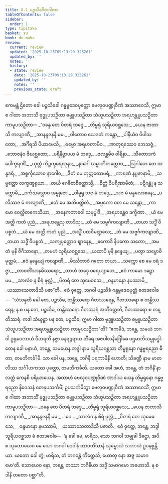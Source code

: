```yaml
---
title: 8.1 ပဉ္စသိခဂီတဂါထာ
tableOfContents: false
sidebar:
  order: 1
type: tipitaka
basket: su
book: dn-maha
review:
  current: review
  updated: '2025-10-23T09:13:29.325261'
  updated_by: ''
  notes: ''
  history:
  - state: review
    date: '2025-10-23T09:13:29.325261'
    updated_by: ''
    notes: ''
    previous_state: draft
---
```



<ReviewStatus review={frontmatter.review} showDetails={true} />

<HypothesisAnnotation frontmatter={frontmatter} />

<DynamicBreadcrumb />

<Division number="348" book="dn-maha" e="ch" v="7" p="212">

<Paragraph number="827" book="dn-maha">
ဧကမန္တံ ဌိတော ခေါ ပဉ္စသိခေါ ဂန္ဓဗ္ဗဒေဝပုတ္တော ဗေလုဝပဏ္ဍုဝီဏံ အဿာဝေသိ, ဣမာ စ ဂါထာ အဘာသိ ဗုဒ္ဓူပသဉှိတာ ဓမ္မူပသဉှိတာ သံဃူပသဉှိတာ အရဟန္တူပသဉှိတာ ကာမူပသဉှိတာ—
</Paragraph>

<Paragraph number="828" type="verses" book="dn-maha">
_“ဝန္ဒေ တေ ပိတရံ ဘဒ္ဒေ,_  
_တိမ္ဗရုံ သူရိယဝစ္ဆသေ;_  
_ယေန ဇာတာသိ ကလျာဏီ,_  
_အာနန္ဒဇနနီ မမ._  

</Paragraph>

<Paragraph number="829" type="verses" book="dn-maha">
_ဝါတောဝ သေဒတံ ကန္တော,_  
_ပါနီယံဝ ပိပါသတော;_  
_အင်္ဂီရသိ ပိယာမေသိ,_  
_ဓမ္မော အရဟတာမိဝ._  

</Paragraph>

<Paragraph number="830" type="verses" book="dn-maha">
_အာတုရဿေဝ ဘေသဇ္ဇံ,_  
_ဘောဇနံဝ ဇိဃစ္ဆတော;_  
_ပရိနိဗ္ဗာပယ မံ ဘဒ္ဒေ,_  
_ဇလန္တမိဝ ဝါရိနာ._  

</Paragraph>

<Paragraph number="831" type="verses" book="dn-maha">
_သီတောဒကံ ပေါက္ခရဏိံ,_  
_ယုတ္တံ ကိဉ္ဇက္ခရေဏုနာ;_  
_နာဂေါ ဃမ္မာဘိတတ္တောဝ,_  
_ဩဂါဟေ တေ ထနူဒရံ._  

</Paragraph>

<Paragraph number="832" type="verses" book="dn-maha">
_အစ္စင်္ကုသောဝ နာဂေါဝ,_  
_ဇိတံ မေ တုတ္တတောမရံ;_  
_ကာရဏံ နပ္ပဇာနာမိ,_  
_သမ္မတ္တော လက္ခဏူရုယာ._  

</Paragraph>

<Paragraph number="833" type="verses" book="dn-maha">
_တယိ ဂေဓိတစိတ္တောသ္မိ,_  
_စိတ္တံ ဝိပရိဏာမိတံ;_  
_ပဋိဂန္တုံ န သက္ကောမိ,_  
_ဝင်္ကဃသ္တောဝ အမ္ဗုဇော._  

</Paragraph>

<Paragraph number="834" type="verses" book="dn-maha">
_ဝါမူရု သဇ မံ ဘဒ္ဒေ,_  
_သဇ မံ မန္ဒလောစနေ;_  
_ပလိဿဇ မံ ကလျာဏိ,_  
_ဧတံ မေ အဘိပတ္ထိတံ._  

</Paragraph>

<Paragraph number="835" type="verses" book="dn-maha">
_အပ္ပကော ဝတ မေ သန္တော,_  
_ကာမော ဝေလ္လိတကေသိယာ;_  
_အနေကဘာဝေါ သမုပ္ပါဒိ,_  
_အရဟန္တေဝ ဒက္ခိဏာ._  

</Paragraph>

<Paragraph number="836" type="verses" book="dn-maha">
_ယံ မေ အတ္ထိ ကတံ ပုညံ,_  
_အရဟန္တေသု တာဒိသု;_  
_တံ မေ သဗ္ဗင်္ဂကလျာဏိ,_  
_တယာ သဒ္ဓိံ ဝိပစ္စတံ._  

</Paragraph>

<Paragraph number="837" type="verses" book="dn-maha">
_ယံ မေ အတ္ထိ ကတံ ပုညံ,_  
_အသ္မိံ ပထဝိမဏ္ဍလေ;_  
_တံ မေ သဗ္ဗင်္ဂကလျာဏိ,_  
_တယာ သဒ္ဓိံ ဝိပစ္စတံ._  

</Paragraph>

<Paragraph number="838" type="verses" book="dn-maha">
_သကျပုတ္တောဝ ဈာနေန,_  
_ဧကောဒိ နိပကော သတော;_  
_အမတံ မုနိ ဇိဂီသာနော,_  
_တမဟံ သူရိယဝစ္ဆသေ._  

</Paragraph>

<Paragraph number="839" type="verses" book="dn-maha">
_ယထာပိ မုနိ နန္ဒေယျ,_  
_ပတွာ သမ္ဗောဓိမုတ္တမံ;_  
_ဧဝံ နန္ဒေယျံ ကလျာဏိ,_  
_မိဿီဘာဝံ ဂတော တယာ._  

</Paragraph>

<Paragraph number="840" type="verses" book="dn-maha">
_သက္ကော စေ မေ ဝရံ ဒဇ္ဇာ,_  
_တာဝတိံသာနမိဿရော;_  
_တာဟံ ဘဒ္ဒေ ဝရေယျာဟေ,_  
_ဧဝံ ကာမော ဒဠှော မမ._  

</Paragraph>

<Paragraph number="841" type="verses" book="dn-maha">
_သာလံဝ န စိရံ ဖုလ္လံ,_  
_ပိတရံ တေ သုမေဓသေ;_  
_ဝန္ဒမာနော နမဿာမိ,_  
_ယဿာသေတာဒိသီ ပဇာ”တိ._  

</Paragraph>

</Division>
<Division number="349" book="dn-maha" e="ch" v="7" p="213">

<Paragraph number="842" book="dn-maha">
ဧဝံ ဝုတ္တေ, ဘဂဝါ ပဉ္စသိခံ ဂန္ဓဗ္ဗဒေဝပုတ္တံ ဧတဒဝေါစ—  “သံသန္ဒတိ ခေါ တေ, ပဉ္စသိခ, တန္တိဿရော ဂီတဿရေန, ဂီတဿရော စ တန္တိဿရေန; န စ ပန တေ, ပဉ္စသိခ, တန္တိဿရော ဂီတဿရံ အတိဝတ္တတိ, ဂီတဿရော စ တန္တိဿရံ. ကဒါ သံယူဠှာ ပန တေ, ပဉ္စသိခ, ဣမာ ဂါထာ ဗုဒ္ဓူပသဉှိတာ ဓမ္မူပသဉှိတာ သံဃူပသဉှိတာ အရဟန္တူပသဉှိတာ ကာမူပသဉှိတာ”တိ? “ဧကမိဒံ, ဘန္တေ, သမယံ ဘဂဝါ ဥရုဝေလာယံ ဝိဟရတိ နဇ္ဇာ နေရဉ္ဇရာယ တီရေ အဇပါလနိဂြေါဓေ ပဌမာဘိသမ္ဗုဒ္ဓေါ. တေန ခေါ ပနာဟံ, ဘန္တေ, သမယေန ဘဒ္ဒါ နာမ သူရိယဝစ္ဆသာ တိမ္ဗရုနော ဂန္ဓဗ္ဗရညော ဓီတာ, တမဘိကင်္ခါမိ. သာ ခေါ ပန, ဘန္တေ, ဘဂိနီ ပရကာမိနီ ဟောတိ; သိခဏ္ဍီ နာမ မာတလိဿ သင်္ဂါဟကဿ ပုတ္တော, တမဘိကင်္ခတိ. ယတော ခေါ အဟံ, ဘန္တေ, တံ ဘဂိနိံ နာလတ္ထံ ကေနစိ ပရိယာယေန. အထာဟံ ဗေလုဝပဏ္ဍုဝီဏံ အာဒါယ ယေန တိမ္ဗရုနော ဂန္ဓဗ္ဗရညော နိဝေသနံ တေနုပသင်္ကမိံ; ဥပသင်္ကမိတွာ ဗေလုဝပဏ္ဍုဝီဏံ အဿာဝေသိံ, ဣမာ စ ဂါထာ အဘာသိံ ဗုဒ္ဓူပသဉှိတာ ဓမ္မူပသဉှိတာ သံဃူပသဉှိတာ အရဟန္တူပသဉှိတာ ကာမူပသဉှိတာ—
</Paragraph>

<Paragraph number="843" type="verses" book="dn-maha">
_ဝန္ဒေ တေ ပိတရံ ဘဒ္ဒေ,_  
_တိမ္ဗရုံ သူရိယဝစ္ဆသေ;_  
_ယေန ဇာတာသိ ကလျာဏီ,_  
_အာနန္ဒဇနနီ မမ._  


</Paragraph>
</Division>

<Paragraph number="844" type="center" book="dn-maha">
…ပေ…


</Paragraph>

<Paragraph number="845" type="verses" book="dn-maha">
_သာလံဝ န စိရံ ဖုလ္လံ,_  
_ပိတရံ တေ သုမေဓသေ;_  
_ဝန္ဒမာနော နမဿာမိ,_  
_ယဿာသေတာဒိသီ ပဇာတိ._  

</Paragraph>

<Paragraph number="846" book="dn-maha">
ဧဝံ ဝုတ္တေ, ဘန္တေ, ဘဒ္ဒါ သူရိယဝစ္ဆသာ မံ ဧတဒဝေါစ—  ‘န ခေါ မေ, မာရိသ, သော ဘဂဝါ သမ္မုခါ ဒိဋ္ဌော, အပိ စ သုတောယေဝ မေ သော ဘဂဝါ ဒေဝါနံ တာဝတိံသာနံ သုဓမ္မာယံ သဘာယံ ဥပနစ္စန္တိယာ. ယတော ခေါ တွံ, မာရိသ, တံ ဘဂဝန္တံ ကိတ္တေသိ, ဟောတု နော အဇ္ဇ သမာဂမော’တိ. သောယေဝ နော, ဘန္တေ, တဿာ ဘဂိနိယာ သဒ္ဓိံ သမာဂမော အဟောသိ. န စ ဒါနိ တတော ပစ္ဆာ”တိ.
</Paragraph>